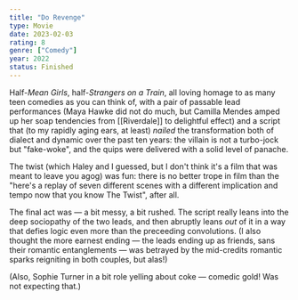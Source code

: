 ```yaml
---
title: "Do Revenge"
type: Movie
date: 2023-02-03
rating: 8
genre: ["Comedy"]
year: 2022
status: Finished
---
```


Half-_Mean Girls_, half-_Strangers on a Train_, all loving homage to as many
teen comedies as you can think of, with a pair of passable lead performances (Maya
Hawke did not do much, but Camilla Mendes amped up her soap tendencies from [[Riverdale]] to
delightful effect) and a script that (to my rapidly aging ears, at least) _nailed_
the transformation both of dialect and dynamic over the past ten years: the villain
is not a turbo-jock but "fake-woke", and the quips were delivered with a solid
level of panache.

The twist (which Haley and I guessed, but I don't think it's a film that was meant to
leave you agog) was fun: there is no better trope in film than the "here's a replay of
seven different scenes with a different implication and tempo now that you know The Twist",
after all.

The final act was — a bit messy, a bit rushed. The script really leans into the deep sociopathy
of the two leads, and then abruptly leans _out_ of it in a way that defies logic even more
than the preceeding convolutions. (I also thought the more earnest ending — the leads ending up
as friends, sans their romantic entanglements — was betrayed by the mid-credits romantic sparks
reigniting in both couples, but alas!)

(Also, Sophie Turner in a bit role yelling about coke — comedic gold! Was not expecting that.)
